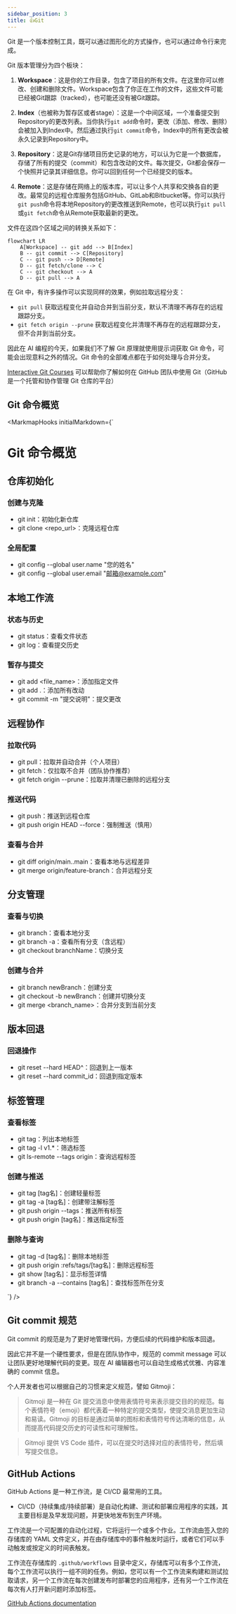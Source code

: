```yaml
---
sidebar_position: 3
title: 👍Git
---
```


Git 是一个版本控制工具，既可以通过图形化的方式操作，也可以通过命令行来完成。

Git 版本管理分为四个板块：

1. **Workspace**：这是你的工作目录，包含了项目的所有文件。在这里你可以修改、创建和删除文件。Workspace包含了你正在工作的文件，这些文件可能已经被Git跟踪（tracked），也可能还没有被Git跟踪。

2. **Index**（也被称为暂存区或者stage）：这是一个中间区域，一个准备提交到Repository的更改列表。当你执行`git add`命令时，更改（添加、修改、删除）会被加入到Index中。然后通过执行`git commit`命令，Index中的所有更改会被永久记录到Repository中。

3. **Repository**：这是Git存储项目历史记录的地方，可以认为它是一个数据库，存储了所有的提交（commit）和包含改动的文件。每次提交，Git都会保存一个快照并记录其详细信息。你可以回到任何一个已经提交的版本。

4. **Remote**：这是存储在网络上的版本库，可以让多个人共享和交换各自的更改。最常见的远程仓库服务包括GitHub、GitLab和Bitbucket等。你可以执行`git push`命令将本地Repository的更改推送到Remote，也可以执行`git pull`或`git fetch`命令从Remote获取最新的更改。

文件在这四个区域之间的转换关系如下：

```mermaid
flowchart LR
    A[Workspace] -- git add --> B[Index]
    B -- git commit --> C[Repository]
    C -- git push --> D[Remote]
    D -- git fetch/clone --> C
    C -- git checkout --> A
    D -- git pull --> A
```

在 Git 中，有许多操作可以实现同样的效果，例如拉取远程分支：

- `git pull` 获取远程变化并自动合并到当前分支，默认不清理不再存在的远程跟踪分支。
- `git fetch origin --prune` 获取远程变化并清理不再存在的远程跟踪分支，但不合并到当前分支。

因此在 AI 编程的今天，如果我们不了解 Git 原理就使用提示词获取 Git 命令，可能会出现意料之外的情况。Git 命令的全部难点都在于如何处理与合并分支。

[Interactive Git Courses](https://ooloo.io/project/github-flow/mindset) 可以帮助你了解如何在 GitHub 团队中使用 Git（GitHub 是一个托管和协作管理 Git 仓库的平台）


## Git 命令概览

<MarkmapHooks initialMarkdown={`

# Git 命令概览

## 仓库初始化

### 创建与克隆

- git init：初始化新仓库
- git clone <repo_url>：克隆远程仓库

### 全局配置

- git config --global user.name "您的姓名"
- git config --global user.email "邮箱@example.com"

## 本地工作流

### 状态与历史

- git status：查看文件状态
- git log：查看提交历史

### 暂存与提交

- git add <file_name>：添加指定文件
- git add .：添加所有改动
- git commit -m "提交说明"：提交更改

## 远程协作

### 拉取代码

- git pull：拉取并自动合并（个人项目）
- git fetch：仅拉取不合并（团队协作推荐）
- git fetch origin --prune：拉取并清理已删除的远程分支

### 推送代码

- git push：推送到远程仓库
- git push origin HEAD --force：强制推送（慎用）

### 查看与合并

- git diff origin/main..main：查看本地与远程差异
- git merge origin/feature-branch：合并远程分支

## 分支管理

### 查看与切换

- git branch：查看本地分支
- git branch -a：查看所有分支（含远程）
- git checkout branchName：切换分支

### 创建与合并

- git branch newBranch：创建分支
- git checkout -b newBranch：创建并切换分支
- git merge <branch_name>：合并分支到当前分支

## 版本回退

### 回退操作

- git reset --hard HEAD^：回退到上一版本
- git reset --hard commit_id：回退到指定版本

## 标签管理

### 查看标签

- git tag：列出本地标签
- git tag -l v1.*：筛选标签
- git ls-remote --tags origin：查询远程标签

### 创建与推送

- git tag [tag名]：创建轻量标签
- git tag -a [tag名]：创建带注解标签
- git push origin --tags：推送所有标签
- git push origin [tag名]：推送指定标签

### 删除与查询

- git tag -d [tag名]：删除本地标签
- git push origin :refs/tags/[tag名]：删除远程标签
- git show [tag名]：显示标签详情
- git branch -a --contains [tag名]：查找标签所在分支

`} />

## Git commit 规范

Git commit 的规范是为了更好地管理代码，方便后续的代码维护和版本回退。

因此它并不是一个硬性要求，但是在团队协作中，规范的 commit message 可以让团队更好地理解代码的变更。现在 AI 编辑器也可以自动生成格式优雅、内容准确的 commit 信息。

个人开发者也可以根据自己的习惯来定义规范，譬如 Gitmoji：

> Gitmoji 是一种在 Git 提交消息中使用表情符号来表示提交目的的规范。每个表情符号（emoji）都代表着一种特定的提交类型，使提交消息更加生动和易读。Gitmoji 的目标是通过简单的图标和表情符号传达清晰的信息，从而提高代码提交历史的可读性和可理解性。

> Gitmoji 提供 VS Code 插件，可以在提交时选择对应的表情符号，然后填写提交信息。

## GitHub Actions

GitHub Actions 是一种工作流，是 CI/CD 最常用的工具。

- CI/CD（持续集成/持续部署）是自动化构建、测试和部署应用程序的实践，其主要目标是及早发现问题，并更快地发布到生产环境。

工作流是一个可配置的自动化过程，它将运行一个或多个作业。工作流由签入您的存储库的 YAML 文件定义，并在由存储库中的事件触发时运行，或者它们可以手动触发或按定义的时间表触发。

工作流在存储库的 `.github/workflows` 目录中定义，存储库可以有多个工作流，每个工作流可以执行一组不同的任务。例如，您可以有一个工作流来构建和测试拉取请求，另一个工作流在每次创建发布时部署您的应用程序，还有另一个工作流在每次有人打开新问题时添加标签。

[GitHub Actions documentation](https://docs.github.com/en/actions)

